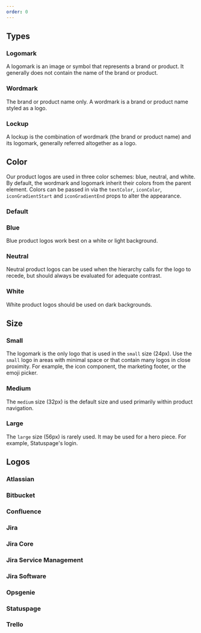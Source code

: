 ```yaml
---
order: 0
---
```




## Types

### Logomark

A logomark is an image or symbol that represents a brand or product. It generally does not contain the name of the brand or product.

<Example Component={LogoLogomark} packageName="@atlaskit/logo" />

### Wordmark

The brand or product name only. A wordmark is a brand or product name styled as a logo.

<Example Component={LogoWordmark} packageName="@atlaskit/logo" />

### Lockup

A lockup is the combination of wordmark (the brand or product name) and its logomark, generally referred altogether as a logo.

<Example Component={LogoLockup} packageName="@atlaskit/logo" />

## Color

Our product logos are used in three color schemes: blue, neutral, and white. By default, the wordmark and logomark inherit their colors from the parent element. Colors can be passed in via the `textColor`, `iconColor`, `iconGradientStart` and `iconGradientEnd` props to alter the appearance.

### Default

<Example Component={LogoDefault} packageName="@atlaskit/logo" />

### Blue

Blue product logos work best on a white or light background.

<Example
  Component={LogoBlue}
  packageName="@atlaskit/logo"
  backgroundColor="white"
/>

### Neutral

Neutral product logos can be used when the hierarchy calls for the logo to recede, but should always be evaluated for adequate contrast.

<Example
  Component={LogoNeutral}
  packageName="@atlaskit/logo"
  backgroundColor="neutral"
/>

### White

White product logos should be used on dark backgrounds.

<Example
  Component={LogoWhite}
  packageName="@atlaskit/logo"
  backgroundColor="blue"
/>

## Size

### Small

The logomark is the only logo that is used in the `small` size (24px). Use the `small` logo in areas with minimal space or that contain many logos in close proximity. For example, the icon component, the marketing footer, or the emoji picker.

<Example Component={LogoSmall} packageName="@atlaskit/logo" />

### Medium

The `medium` size (32px) is the default size and used primarily within product navigation.

<Example Component={LogoMedium} packageName="@atlaskit/logo" />

### Large

The `large` size (56px) is rarely used. It may be used for a hero piece. For example, Statuspage's login.

<Example Component={LogoLarge} packageName="@atlaskit/logo" />

## Logos

### Atlassian

<Example Component={LogoAtlassian} packageName="@atlaskit/logo" />

### Bitbucket

<Example Component={LogoBitbucket} packageName="@atlaskit/logo" />

### Confluence

<Example Component={LogoConfluence} packageName="@atlaskit/logo" />

### Jira

<Example Component={LogoJira} packageName="@atlaskit/logo" />

### Jira Core

<Example Component={LogoJiraCore} packageName="@atlaskit/logo" />

### Jira Service Management

<Example Component={LogoJiraServiceManagement} packageName="@atlaskit/logo" />

### Jira Software

<Example Component={LogoJiraSoftware} packageName="@atlaskit/logo" />

### Opsgenie

<Example Component={LogoOpsgenie} packageName="@atlaskit/logo" />

### Statuspage

<Example Component={LogoStatuspage} packageName="@atlaskit/logo" />

### Trello

<Example Component={LogoTrello} packageName="@atlaskit/logo" />
